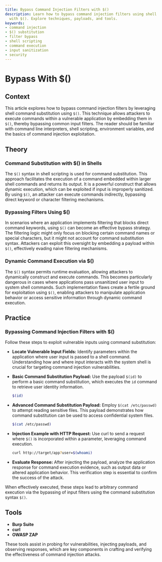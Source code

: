 ```yaml
---
title: Bypass Command Injection Filters with $()
description: Learn how to bypass command injection filters using shell command substitution
  with $(). Explore techniques, payloads, and tools.
keywords:
- command injection
- $() substitution
- filter bypass
- shell scripting
- command execution
- input sanitization
- security
---
```


# Bypass With $()

## Context

This article explores how to bypass command injection filters by leveraging shell command substitution using `$()`. This technique allows attackers to execute commands within a vulnerable application by embedding them in `$()`, thereby bypassing common input filters. The reader should be familiar with command line interpreters, shell scripting, environment variables, and the basics of command injection exploitation.

## Theory

### Command Substitution with $() in Shells

The `$()` syntax in shell scripting is used for command substitution. This approach facilitates the execution of a command embedded within larger shell commands and returns its output. It is a powerful construct that allows dynamic execution, which can be exploited if input is improperly sanitized. By using `$()`, an attacker can execute commands indirectly, bypassing direct keyword or character filtering mechanisms.

### Bypassing Filters Using $()

In scenarios where an application implements filtering that blocks direct command keywords, using `$()` can become an effective bypass strategy. The filtering logic might only focus on blocking certain command names or special characters, but it might not account for command substitution syntax. Attackers can exploit this oversight by embedding a payload within `$()`, effectively evading naive filtering mechanisms.

### Dynamic Command Execution via $()

The `$()` syntax permits runtime evaluation, allowing attackers to dynamically construct and execute commands. This becomes particularly dangerous in cases where applications pass unsanitized user input to system shell commands. Such implementation flaws create a fertile ground for exploitation using `$()`, enabling attackers to manipulate application behavior or access sensitive information through dynamic command execution.

## Practice

### Bypassing Command Injection Filters with $()

Follow these steps to exploit vulnerable inputs using command substitution:

- **Locate Vulnerable Input Fields:** Identify parameters within the application where user input is passed to a shell command. Understanding how and where input interacts with the system shell is crucial for targeting command injection vulnerabilities.

- **Basic Command Substitution Payload:** Use the payload `$(id)` to perform a basic command substitution, which executes the `id` command to retrieve user identity information.

  ```bash
  $(id)
  ```

- **Advanced Command Substitution Payload:** Employ `$(cat /etc/passwd)` to attempt reading sensitive files. This payload demonstrates how command substitution can be used to access confidential system files.

  ```bash
  $(cat /etc/passwd)
  ```

- **Injection Example with HTTP Request:** Use curl to send a request where `$()` is incorporated within a parameter, leveraging command execution.

  ```bash
  curl http://target/app?user=$(whoami)
  ```

- **Evaluate Response:** After injecting the payload, analyze the application response for command execution evidence, such as output data or altered application behavior. This verification step is essential to confirm the success of the attack.

When effectively executed, these steps lead to arbitrary command execution via the bypassing of input filters using the command substitution syntax `$()`.

## Tools

- **Burp Suite**
- **curl**
- **OWASP ZAP** 

These tools assist in probing for vulnerabilities, injecting payloads, and observing responses, which are key components in crafting and verifying the effectiveness of command injection attacks.
